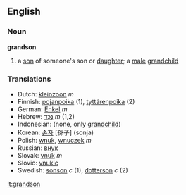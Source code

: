 ==English==
===Noun===
'''grandson'''
#a [[son]] of someone's son or [[daughter]]; a [[male]] [[grandchild]]
===Translations===
*Dutch: [[kleinzoon]] ''m''
*Finnish: [[pojanpoika]] (1), [[tyttärenpoika]] (2)
*German: [[Enkel]] ''m''
*Hebrew: [[נֶכֶד]] ''m'' (1,2)
*Indonesian: (none, only [[grandchild]])
*Korean: [[손자]] [孫子] (sonja)
*Polish: [[wnuk]], [[wnuczek]] ''m''
*Russian: [[внук]]
*Slovak: [[vnuk#Slovak|vnuk]] ''m''
*Slovio: [[vnukic]]
*Swedish: [[sonson]] ''c'' (1), [[dotterson]] ''c'' (2)

[[it:grandson]]